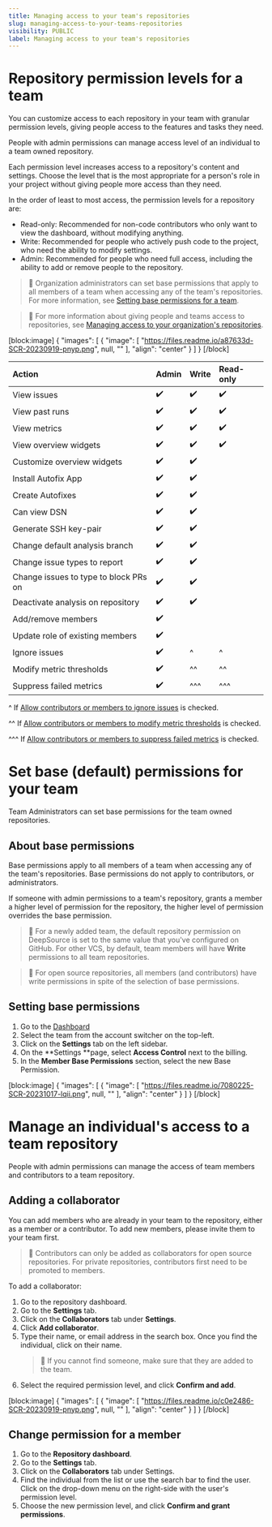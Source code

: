 ```yaml
---
title: Managing access to your team's repositories
slug: managing-access-to-your-teams-repositories
visibility: PUBLIC
label: Managing access to your team's repositories
---
```

# Repository permission levels for a team

You can customize access to each repository in your team with granular permission levels, giving people access to the features and tasks they need.

People with admin permissions can manage access level of an individual to a team owned repository.

Each permission level increases access to a repository's content and settings. Choose the level that is the most appropriate for a person's role in your project without giving people more access than they need.

In the order of least to most access, the permission levels for a repository are:

- Read-only: Recommended for non-code contributors who only want to view the dashboard, without modifying anything.
- Write: Recommended for people who actively push code to the project, who need the ability to modify settings.
- Admin: Recommended for people who need full access, including the ability to add or remove people to the repository.

> 📘 Organization administrators can set base permissions that apply to all members of a team when accessing any of the team's repositories. For more information, see [Setting base permissions for a team](https://docs.deepsource.com/docs/access-control-managing-access-to-your-teams-repositories#set-base-default-permissions-for-your-team).

> 📘 For more information about giving people and teams access to repositories, see [Managing access to your organization's repositories](https://docs.deepsource.com/docs/access-control-managing-access-to-your-teams-repositories#manage-an-individuals-access-to-a-team-repository).

[block:image]
{
  "images": [
    {
      "image": [
        "https://files.readme.io/a87633d-SCR-20230919-pnyp.png",
        null,
        ""
      ],
      "align": "center"
    }
  ]
}
[/block]


| Action                                | Admin | Write | Read-only |
| :------------------------------------ | :---- | :---- | :-------- |
| View issues                           | ✔️    | ✔️    | ✔️        |
| View past runs                        | ✔️    | ✔️    | ✔️        |
| View metrics                          | ✔️    | ✔️    | ✔️        |
| View overview widgets                 | ✔️    | ✔️    | ✔️        |
| Customize overview widgets            | ✔️    | ✔️    |           |
| Install Autofix App                   | ✔️    | ✔️    |           |
| Create Autofixes                      | ✔️    | ✔️    |           |
| Can view DSN                          | ✔️    | ✔️    |           |
| Generate SSH key-pair                 | ✔️    | ✔️    |           |
| Change default analysis branch        | ✔️    | ✔️    |           |
| Change issue types to report          | ✔️    | ✔️    |           |
| Change issues to type to block PRs on | ✔️    | ✔️    |           |
| Deactivate analysis on repository     | ✔️    | ✔️    |           |
| Add/remove members                    | ✔️    |       |           |
| Update role of existing members       | ✔️    |       |           |
| Ignore issues                         | ✔️    | ^     | ^         |
| Modify metric thresholds              | ✔️    | ^^    | ^^        |
| Suppress failed metrics               | ✔️    | ^^^   | ^^^       |

^ If [Allow contributors or members to ignore issues](https://docs.deepsource.com/docs/access-control-managing-peoples-access-to-team-with-roles#issue-metric-thresholds-and-suppress-metric-permissions) is checked.

^^ If [Allow contributors or members to modify metric thresholds](https://docs.deepsource.com/docs/access-control-managing-peoples-access-to-team-with-roles#issue-metric-thresholds-and-suppress-metric-permissions) is checked.

^^^ If [Allow contributors or members to suppress failed metrics](https://docs.deepsource.com/docs/access-control-managing-peoples-access-to-team-with-roles#issue-metric-thresholds-and-suppress-metric-permissions) is checked.

# Set base (default) permissions for your team

Team Administrators can set base permissions for the team owned repositories.

## About base permissions

Base permissions apply to all members of a team when accessing any of the team's repositories. Base permissions do not apply to contributors, or administrators.

If someone with admin permissions to a team's repository, grants a member a higher level of permission for the repository, the higher level of permission overrides the base permission.

> 📘 For a newly added team, the default repository permission on DeepSource is set to the same value that you've configured on GitHub. For other VCS, by default, team members will have **Write** permissions to all team repositories.

> 🚧 For open source repositories, all members (and contributors) have write permissions in spite of the selection of base permissions.

## Setting base permissions

1. Go to the [Dashboard](https://deepsource.io/dashboard/)
2. Select the team from the account switcher on the top-left.
3. Click on the **Settings** tab on the left sidebar.
4. On the **Settings **page, select **Access Control** next to the billing.
5. In the **Member Base Permissions** section, select the new Base Permission.

[block:image]
{
  "images": [
    {
      "image": [
        "https://files.readme.io/7080225-SCR-20231017-lqii.png",
        null,
        ""
      ],
      "align": "center"
    }
  ]
}
[/block]


# Manage an individual's access to a team repository

People with admin permissions can manage the access of team members and contributors to a team repository.

## Adding a collaborator

You can add members who are already in your team to the repository, either as a member or a contributor. To add new members, please invite them to your team first.

> 🚧 Contributors can only be added as collaborators for open source repositories. For private repositories, contributors first need to be promoted to members.

To add a collaborator:

1. Go to the repository dashboard.
2. Go to the **Settings** tab.
3. Click on the **Collaborators** tab under **Settings**.
4. Click **Add collaborator**.
5. Type their name, or email address in the search box. Once you find the individual, click on their name.
   > 📘 If you cannot find someone, make sure that they are added to the team.
6. Select the required permission level, and click **Confirm and add**.

[block:image]
{
  "images": [
    {
      "image": [
        "https://files.readme.io/c0e2486-SCR-20230919-pnyp.png",
        null,
        ""
      ],
      "align": "center"
    }
  ]
}
[/block]


## Change permission for a member

1. Go to the **Repository dashboard**.
2. Go to the **Settings** tab.
3. Click on the **Collaborators** tab under Settings.
4. Find the individual from the list or use the search bar to find the user. Click on the drop-down menu on the right-side with the user's permission level.
5. Choose the new permission level, and click **Confirm and grant permissions**.

